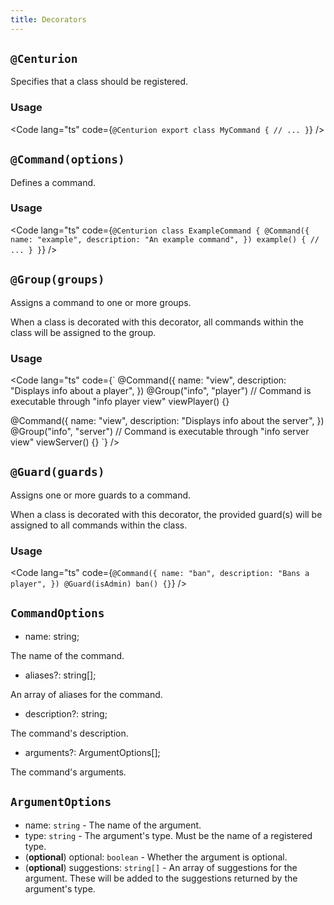 ```yaml
---
title: Decorators
---
```



## `@Centurion`

Specifies that a class should be registered.

### Usage

<Code lang="ts" code={`
@Centurion
export class MyCommand {
    // ...
}
`} />

## `@Command(options)`

Defines a command.

### Usage

<Code lang="ts" code={`
@Centurion
class ExampleCommand {
    @Command({
        name: "example",
        description: "An example command",
    })
    example() {
        // ...
    }
}
`} />

## `@Group(groups)`

Assigns a command to one or more groups.

When a class is decorated with this decorator, all commands within the
class will be assigned to the group.

### Usage

<Code lang="ts" code={`
@Command({
    name: "view",
    description: "Displays info about a player",
})
@Group("info", "player")
// Command is executable through "info player view"
viewPlayer() {}

@Command({
    name: "view",
    description: "Displays info about the server",
})
@Group("info", "server")
// Command is executable through "info server view"
viewServer() {}
`} />

## `@Guard(guards)`

Assigns one or more guards to a command.

When a class is decorated with this decorator, the provided guard(s) will
be assigned to all commands within the class.

### Usage

<Code lang="ts" code={`
@Command({
    name: "ban",
    description: "Bans a player",
})
@Guard(isAdmin)
ban() {}
`} />

## `CommandOptions`

- name: string;

The name of the command.

- aliases?: string[];

An array of aliases for the command.

- description?: string;

The command's description.

- arguments?: ArgumentOptions[];

The command's arguments.

## `ArgumentOptions`

- name: `string` - The name of the argument.
- type: `string` - The argument's type. Must be the name of a registered type.
- (**optional**) optional: `boolean` - Whether the argument is optional.
- (**optional**) suggestions: `string[]` - An array of suggestions for the argument.
These will be added to the suggestions returned by the argument's type.
